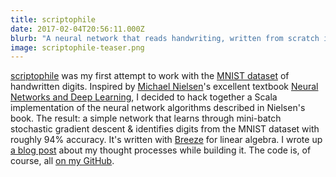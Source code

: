 ```yaml
---
title: scriptophile
date: 2017-02-04T20:56:11.000Z
blurb: "A neural network that reads handwriting, written from scratch in Scala."
image: scriptophile-teaser.png
---
```


[scriptophile](https://github.com/vivshaw/scriptophile) was my first attempt to work with the [MNIST dataset](http://yann.lecun.com/exdb/mnist/) of handwritten digits. Inspired by [Michael Nielsen](http://michaelnielsen.org/)'s excellent textbook [Neural Networks and Deep Learning](http://neuralnetworksanddeeplearning.com/), I decided to hack together a Scala implementation of the neural network algorithms described in Nielsen's book. The result: a simple network that learns through mini-batch stochastic gradient descent & identifies digits from the MNIST dataset with roughly 94% accuracy. It's written with [Breeze](https://github.com/scalanlp/breeze) for linear algebra. I wrote up [a blog post](https://vivshaw.github.io/blog/robot-brain-scala/) about my thought processes while building it. The code is, of course, all [on my GitHub](https://github.com/vivshaw/scriptophile).
